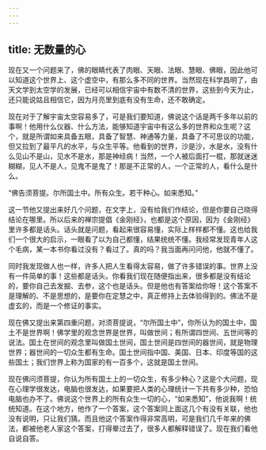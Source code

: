 ```yaml
---
---
---
```

title: 无数量的心
---




现在又一个问题来了，佛的眼睛代表了肉眼、天眼、法眼、慧眼、佛眼，因此他可以知道这个世界上、这个虚空中，有那么多不同的世界。当然现在科学昌明了，由天文学到太空学的发展，已经可以相信宇宙中有数不清的世界，这些到今天为止，还只能说姑且相信它，因为月亮里到底有没有生命，还不敢确定。

现在对于了解宇宙太空容易多了，可是我们要知道，佛说这个话是两千多年以前的事啊！他用什么仪器、什么方法，能够知道宇宙中有这么多的世界和众生呢？这个，就是所谓如来具备五眼，具备了智慧、神通等力量，具备了不可思议的功能，但又拉到了最平凡的水平，与众生平等。他看到的世界，沙是沙，水是水，没有什么见山不是山，见水不是水，那是神经病！当然，一个人被后面打一棍，那就迷迷糊糊，见人不是人，见鬼不是鬼了！那是不正常的人，一个正常的人，看什么是什么。

“佛告须菩提。尔所国土中。所有众生。若干种心。如来悉知。”

这一节他又提出来好几个问题，在文字上，没有给我们作结论，但是你要自己晓得结论在哪里。所以后来的禅宗提倡《金刚经》，也都是这个原因，因为《金刚经》里许多都是话头。话头就是问题，看起来很容易懂，实际上样样都不懂。这也给我们一个很大的启示，一眼看了以为自己都懂，结果统统不懂。我经常发现青年人这个毛病，某一本书你看过没有？看过了。真的吗？我当面再问问他，他就不懂了。

同时我发现做人也一样，许多人把人生看得太容易，做了许多错误的事。世界上没有一件简单的事！这些都是话头。你看我们现在随便指出来，很多都是没有结论的，要你自己去发掘、去参，这个也是话头。但是他也有答案给你呀！这个答案不是理解的、不是思想的，是要你在定慧之中，真正修持上去体验得到的。佛法不是虚玄的，而是一个修证的事实。

现在佛又提出来第四重问题，对须菩提说，“尔所国土中”，你所认为的国土中，国土不是世界啊！佛学里的观念世界是世界，叫做世间；有所谓四世间、五世间等的说法。国土在世间的观念里叫做国土世间，国土世间是四世间的器世间，就是物理世界；器世间的一切众生都有生命。国土世间指中国、美国、日本、印度等国的这些国土；我们世界上称为国家的有一百多个，这就是国土世间。

现在佛问须菩提，你认为所有国土上的一切众生，有多少种心？这是个大问题，现在心理学很发达，电脑也很发达，如果要把人类的心理统计一下共有多少种，恐怕电脑也办不了。佛说这个世界上的所有众生一切的心，“如来悉知”，他说我啊！统统知道。在这个地方，他作了一个答案，这个答案同上面这几个有没有关联，他也没有说明，只让我们猜。而且他这个答案作得非常高明，可是我们几千年来的佛法，都被他老人家这个答案，打得晕过去了，很多人都解释错误了。现在我们看他自说自答。